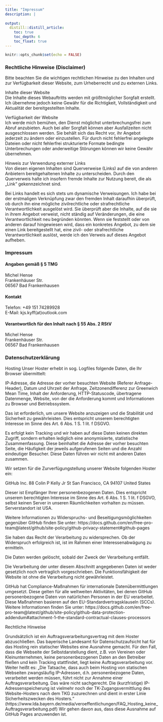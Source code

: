 ```yaml
---
title: "Impressum"
description: |
  
output: 
  distill::distill_article:
    toc: true
    toc_depth: 6
    toc_float: true  
---
```


```r
knitr::opts_chunk$set(echo = FALSE)
```
### Rechtliche Hinweise (Disclaimer)<br>
Bitte beachten Sie die wichtigen rechtlichen Hinweise zu den Inhalten und zur Verfügbarkeit dieser Website, zum Urheberrecht und zu externen Links.

Inhalte dieser Website<br>
Die Inhalte dieses Webauftritts werden mit größtmöglicher Sorgfalt erstellt. Ich übernehme jedoch keine Gewähr für die Richtigkeit, Vollständigkeit und Aktualität der bereitgestellten Inhalte.

Verfügbarkeit der Website<br>
Ich werde mich bemühen, den Dienst möglichst unterbrechungsfrei zum Abruf anzubieten. Auch bei aller Sorgfalt können aber Ausfallzeiten nicht ausgeschlossen werden. Sie behält sich das Recht vor, ihr Angebot jederzeit zu ändern oder einzustellen. Für durch nicht fehlerfrei angelegte Dateien oder nicht fehlerfrei strukturierte Formate bedingte Unterbrechungen oder anderweitige Störungen können wir keine Gewähr übernehmen.



Hinweis zur Verwendung externer Links<br>
Von diesen eigenen Inhalten sind Querverweise (Links) auf die von anderen Anbietern bereitgehaltenen Inhalte zu unterscheiden. Durch den Querverweis halte ich insofern fremde Inhalte zur Nutzung bereit, die als „Link“ gekennzeichnet sind.

Bei Links handelt es sich stets um dynamische Verweisungen. Ich  habe bei der erstmaligen Verknüpfung zwar den fremden Inhalt daraufhin überprüft, ob durch ihn eine mögliche zivilrechtliche oder strafrechtliche Verantwortlichkeit ausgelöst wird. Sie überprüft aber die Inhalte, auf die sie in ihrem Angebot verweist, nicht ständig auf Veränderungen, die eine Verantwortlichkeit neu begründen könnten. Wenn sie feststellt oder von anderen darauf hingewiesen wird, dass ein konkretes Angebot, zu dem sie einen Link bereitgestellt hat, eine zivil- oder strafrechtliche Verantwortlichkeit auslöst, werde ich den Verweis auf dieses Angebot aufheben.

### Impressum
#### Angaben gemäß § 5 TMG

Michel Hense<br>
Frankenhäuser Str.<br>
06567 Bad Frankenhausen<br>

#### Kontakt<br>
Telefon: +49 151 74289928<br>
E-Mail: kjs.kyff(at)outlook.com

#### Verantwortlich für den Inhalt nach § 55 Abs. 2 RStV

Michel Hense<br>
Frankenhäuser Str.<br>
06567 Bad Frankenhausen


### Datenschutzerklärung

Hosting
Unser Hoster erhebt in sog. Logfiles folgende Daten, die Ihr Browser übermittelt:

IP-Adresse, die Adresse der vorher besuchten Website (Referer Anfrage-Header), Datum und Uhrzeit der Anfrage, Zeitzonendifferenz zur Greenwich Mean Time, Inhalt der Anforderung, HTTP-Statuscode, übertragene Datenmenge, Website, von der die Anforderung kommt und Informationen zu Browser und Betriebssystem.

Das ist erforderlich, um unsere Website anzuzeigen und die Stabilität und Sicherheit zu gewährleisten. Dies entspricht unserem berechtigten Interesse im Sinne des Art. 6 Abs. 1 S. 1 lit. f DSGVO.

Es erfolgt kein Tracking und wir haben auf diese Daten keinen direkten Zugriff, sondern erhalten lediglich eine anonymisierte, statistische Zusammenfassung. Diese beinhaltet die Adresse der vorher besuchten Seite, die Häufigkeit der jeweils aufgerufenen Seiten und die Anzahl eindeutiger Besucher. Diese Daten führen wir nicht mit anderen Daten zusammen.

Wir setzen für die Zurverfügungstellung unserer Website folgenden Hoster ein:

GitHub Inc.
88 Colin P Kelly Jr St
San Francisco, CA 94107
United States

Dieser ist Empfänger Ihrer personenbezogenen Daten. Dies entspricht unserem berechtigten Interesse im Sinne des Art. 6 Abs. 1 S. 1 lit. f DSGVO, selbst keinen Server in unseren Räumlichkeiten vorhalten zu müssen. Serverstandort ist USA.

Weitere Informationen zu Widerspruchs- und Beseitigungsmöglichkeiten gegenüber GitHub finden Sie unter: https://docs.github.com/en/free-pro-team@latest/github/site-policy/github-privacy-statement#github-pages

Sie haben das Recht der Verarbeitung zu widersprechen. Ob der Widerspruch erfolgreich ist, ist im Rahmen einer Interessenabwägung zu ermitteln.

Die Daten werden gelöscht, sobald der Zweck der Verarbeitung entfällt.

Die Verarbeitung der unter diesem Abschnitt angegebenen Daten ist weder gesetzlich noch vertraglich vorgeschrieben. Die Funktionsfähigkeit der Website ist ohne die Verarbeitung nicht gewährleistet.

GitHub hat Compliance-Maßnahmen für internationale Datenübermittlungen umgesetzt. Diese gelten für alle weltweiten Aktivitäten, bei denen GitHub personenbezogene Daten von natürlichen Personen in der EU verarbeitet. Diese Maßnahmen basieren auf den EU-Standardvertragsklauseln (SCCs). Weitere Informationen finden Sie unter: https://docs.github.com/en/free-pro-team@latest/github/site-policy/github-data-protection-addendum#attachment-1–the-standard-contractual-clauses-processors

Rechtliche Hinweise

Grundsätzlich ist ein Auftragsverarbeitungsvertrag mit dem Hoster abzuschließen. Das bayerische Landesamt für Datenschutzaufsicht hat für das Hosting rein statischer Websites eine Ausnahme gemacht. Für den Fall, dass die Webseite der Selbstdarstellung dient, z.B. von Vereinen oder Kleinunternehmen, keine personenbezogenen Daten an den Betreiber fließen und kein Tracking stattfindet, liegt keine Auftragsverarbeitung vor. Weiter heißt es: „Die Tatsache, dass auch beim Hosting von statischen Webseiten zwangsläufig IP-Adressen, d.h. personenbezogene Daten, verarbeitet werden müssen, führt nicht zur Annahme einer Auftragsverarbeitung. Das wäre nicht sachgerecht. Die (kurzfristige) IP-Adressenspeicherung ist vielmehr noch der TK-Zugangsvermittlung des Website-Hosters nach dem TKG zuzurechnen und dient in erster Linie Sicherheitszwecken des Hosters.“ (https://www.lda.bayern.de/media/veroeffentlichungen/FAQ_Hosting_keine_Auftragsverarbeitung.pdf) Wir gehen davon aus, dass diese Ausnahme auf GitHub Pages anzuwenden ist.

